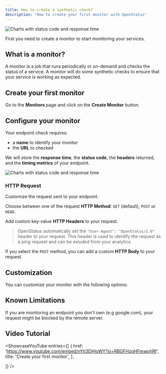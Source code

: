 ```yaml
---
title: How to create a synthetic check?
description: "How to create your first monitor with OpenStatus"
---
```




  <Image
    src={createMonitor}
    alt="Charts with status code and response time"
  />

First you need to create a monitor to start monitoring your services.

## What is a monitor?

A monitor is a job that runs periodically or on-demand and checks the status of a service. A monitor will do some synthetic checks to ensure that your service is working as expected.


## Create your first monitor

Go to the **Monitors** page and click on the **Create Monitor** button.

## Configure your monitor

Your endpoint check requires:

- a **name** to identify your monitor
- the **URL** to checked

We will store the **response time**, the **status code**, the **headers**
returned, and the **timing metrics** of your endpoint.

  <Image
    src={monitorDetail}
    alt="Charts with status code and response time"
  />


### HTTP Request

Customize the request sent to your endpoint.

Choose between one of the request **HTTP Method**: `GET` (default), `POST` or
`HEAD`.

Add custom key-value **HTTP Headers** to your request.

> OpenStatus automatically set the `"User-Agent": "OpenStatus/1.0"` header to
> your request. This header is used to identify the request as a ping request
> and can be exluded from your analytics.



If you select the `POST` method, you can add a custom **HTTP Body** to your
request.




## Customization

You can customize your monitor with the following options:

<CardGrid>
    <LinkCard
        title="Assertions"
        href="/monitoring/customization/assertions"
    />
    <LinkCard
        title="Frequency"
        href="/monitoring/customization/frequency"
    />
    <LinkCard
        title="Locations"
        href="/monitoring/customization/locations"
    />
    <LinkCard
        title="Timing"
        href="/monitoring/customization/timing"
    />
</CardGrid>



## Known Limitations

<Aside>If you are monitoring an endpoint you don't own (e.g google.com), your request might be blocked by the remote server.</Aside>



## Video Tutorial

<ShowcaseYouTube
  entries={[
    {
      href: 'https://www.youtube.com/embed/nYti3DjHoWY?si=RBGFHzoHFmwphRf',
      title: 'Create your first monitor',
    },

  ]}
/>